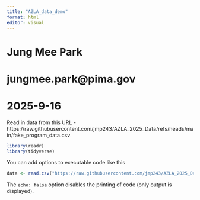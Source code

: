 ---
title: "AZLA_data_demo"
format: html
editor: visual
---

# Jung Mee Park
# jungmee.park@pima.gov
# 2025-9-16

Read in data from this URL - https://raw.githubusercontent.com/jmp243/AZLA_2025_Data/refs/heads/main/fake_program_data.csv

```{r}
library(readr)
library(tidyverse)
```

You can add options to executable code like this

```{r}
data <- read.csv("https://raw.githubusercontent.com/jmp243/AZLA_2025_Data/refs/heads/main/fake_program_data.csv")
```

The `echo: false` option disables the printing of code (only output is displayed).
